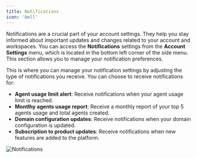 ```yaml
---
title: Notifications
icon: 'bell'
---
```


Notifications are a crucial part of your account settings. They help you stay informed about important updates and changes related to your account and workspaces.
You can access the **Notifications** settings from the **Account Settings** menu, which is located in the bottom left corner of the side menu. This section allows you to manage your notification preferences.

This is where you can manage your notification settings by adjusting the type of notifications you receive. You can choose to receive notifications for:
- **Agent usage limit alert**: Receive notifications when your agent usage limit is reached.
- **Montlhy agents usage report**: Receive a monthly report of your top 5 agents usage and total agents created.
- **Domain configuration updates**: Receive notifications when your domain configuration is updated.
- **Subscription to product updates**: Receive notifications when new features are added to the platform.

<Frame style={{ maxWidth: '600px' }}>
  <img src="/images/account/notifications.png" alt="Notifications" />
</Frame>